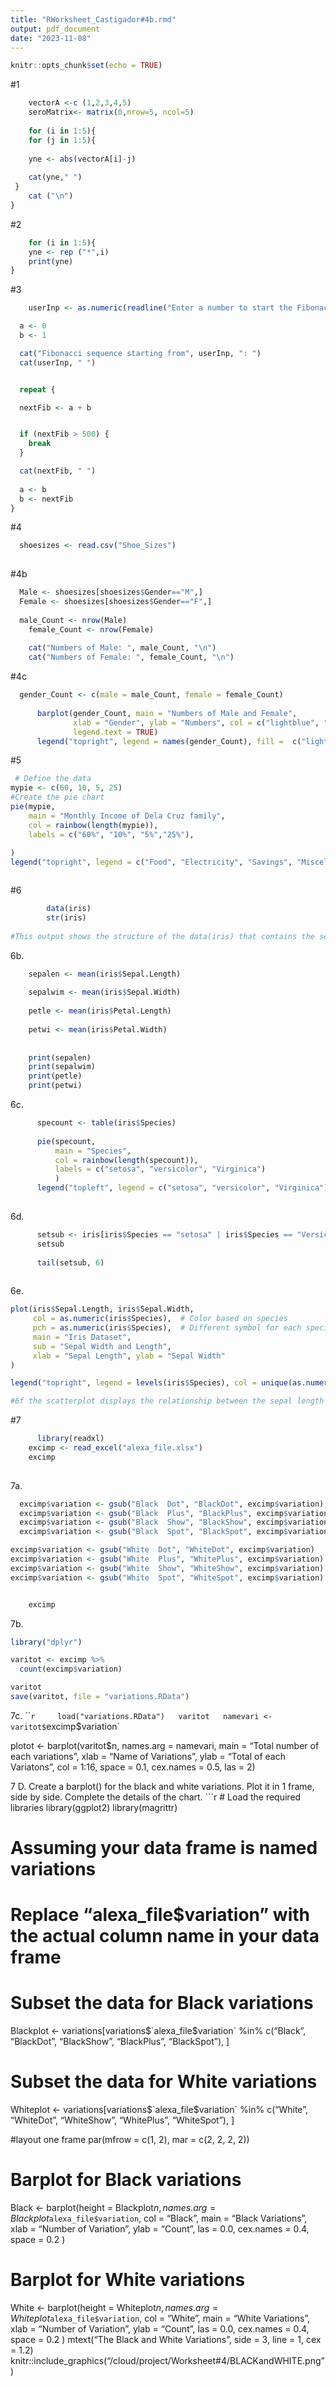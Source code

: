 ```yaml
---
title: "RWorksheet_Castigador#4b.rmd"
output: pdf_document
date: "2023-11-08"
---
```


```r
knitr::opts_chunk$set(echo = TRUE)
```

#1
```r
    vectorA <-c (1,2,3,4,5)
    seroMatrix<- matrix(0,nrow=5, ncol=5)
    
    for (i in 1:5){
    for (j in 1:5){
    
    yne <- abs(vectorA[i]-j)
    
    cat(yne," ")
 }
    cat ("\n")
}    
```
#2 
``` r
    for (i in 1:5){
    yne <- rep ("*",i)
    print(yne)
}
```     
#3
``` r
    userInp <- as.numeric(readline("Enter a number to start the Fibonacci sequence: "))

  a <- 0
  b <- 1

  cat("Fibonacci sequence starting from", userInp, ": ")
  cat(userInp, " ")


  repeat {

  nextFib <- a + b


  if (nextFib > 500) {
    break
  }

  cat(nextFib, " ")
  
  a <- b
  b <- nextFib
}
```
#4 
``` r
 
  shoesizes <- read.csv("Shoe_Sizes")
  
```

#4b
``` r
  Male <- shoesizes[shoesizes$Gender=="M",]
  Female <- shoesizes[shoesizes$Gender=="F",]
  
  male_Count <- nrow(Male)
    female_Count <- nrow(Female)
   
    cat("Numbers of Male: ", male_Count, "\n")
    cat("Numbers of Female: ", female_Count, "\n")
```    
#4c
``` r
  gender_Count <- c(male = male_Count, female = female_Count)
     
      barplot(gender_Count, main = "Numbers of Male and Female",
              xlab = "Gender", ylab = "Numbers", col = c("lightblue", "pink"),
              legend.text = TRUE)
      legend("topright", legend = names(gender_Count), fill =  c("lightblue", "pink"))
```      
      
#5
``` r
 # Define the data
mypie <- c(60, 10, 5, 25)
#Create the pie chart
pie(mypie, 
    main = "Monthly Income of Dela Cruz family",
    col = rainbow(length(mypie)),
    labels = c("60%", "10%", "5%","25%"),
    
)
legend("topright", legend = c("Food", "Electricity", "Savings", "Miscellaneous"), fill = rainbow(length(mypie)))



```
#6
```r
        data(iris)
        str(iris)
        
#This output shows the structure of the data(iris) that contains the sepal length, sepal width, petal length, petal width, and species, including the objects and variables.
```
6b.
```r

    sepalen <- mean(iris$Sepal.Length)
    
    sepalwim <- mean(iris$Sepal.Width)
   
    petle <- mean(iris$Petal.Length)
    
    petwi <- mean(iris$Petal.Width)
    
    
    print(sepalen)
    print(sepalwim)
    print(petle)
    print(petwi)
```
6c.
```r

      specount <- table(iris$Species)
      
      pie(specount,
          main = "Species",
          col = rainbow(length(specount)),
          labels = c("setosa", "versicolor", "Virginica")
          )
      legend("topleft", legend = c("setosa", "versicolor", "Virginica"), fill = rainbow(length(specount)))
          
```
6d.
```r
      
      setsub <- iris[iris$Species == "setosa" | iris$Species == "Versicolor" | iris$Species == "virginica", ]
      setsub
      
      tail(setsub, 6)
      
```
6e.
```r
    
plot(iris$Sepal.Length, iris$Sepal.Width, 
     col = as.numeric(iris$Species),  # Color based on species
     pch = as.numeric(iris$Species),  # Different symbol for each species
     main = "Iris Dataset",
     sub = "Sepal Width and Length",
     xlab = "Sepal Length", ylab = "Sepal Width"
)

legend("topright", legend = levels(iris$Species), col = unique(as.numeric(iris$Species)), pch = unique(as.numeric(iris$Species)))

#6f the scatterplot displays the relationship between the sepal length and width.

```
   

#7
```r
      library(readxl)
    excimp <- read_excel("alexa_file.xlsx")
    excimp
    
```
7a.
```r
  excimp$variation <- gsub("Black  Dot", "BlackDot", excimp$variation)
  excimp$variation <- gsub("Black  Plus", "BlackPlus", excimp$variation)
  excimp$variation <- gsub("Black  Show", "BlackShow", excimp$variation)
  excimp$variation <- gsub("Black  Spot", "BlackSpot", excimp$variation)

excimp$variation <- gsub("White  Dot", "WhiteDot", excimp$variation)
excimp$variation <- gsub("White  Plus", "WhitePlus", excimp$variation)
excimp$variation <- gsub("White  Show", "WhiteShow", excimp$variation)
excimp$variation <- gsub("White  Spot", "WhiteSpot", excimp$variation)


    excimp
```
7b.
```r
library("dplyr")

varitot <- excimp %>% 
  count(excimp$variation)

varitot
save(varitot, file = "variations.RData")
```
7c.
```r
    load("variations.RData")
  varitot
  namevari <- varitot$`excimp$variation`

  plotot <- barplot(varitot$n,
                     names.arg = namevari,
                     main = "Total number of each variations",
                     xlab = "Name of Variations",
                     ylab = "Total of each Variatons",
                     col = 1:16,
                     space = 0.1,
                     cex.names = 0.5,
                     las = 2)

7 D. Create a barplot() for the black and white variations. Plot it in 1 frame, side by
side. Complete the details of the chart.
```r
# Load the required libraries
library(ggplot2)
library(magrittr)

# Assuming your data frame is named variations
# Replace "alexa_file$variation" with the actual column name in your data frame

# Subset the data for Black variations
Blackplot <- variations[variations$`alexa_file$variation` %in% c("Black", "BlackDot", "BlackShow", "BlackPlus", "BlackSpot"), ]

# Subset the data for White variations
Whiteplot <- variations[variations$`alexa_file$variation` %in% c("White", "WhiteDot", "WhiteShow", "WhitePlus", "WhiteSpot"), ]

#layout one frame
par(mfrow = c(1, 2), mar = c(2, 2, 2, 2))

# Barplot for Black variations
Black <- barplot(height = Blackplot$n,
                 names.arg = Blackplot$`alexa_file$variation`,
                 col = "Black",
                 main = "Black Variations",
                 xlab = "Number of Variation",
                 ylab = "Count",
                 las = 0.0,
                 cex.names = 0.4,
                 space = 0.2
)

# Barplot for White variations
White <- barplot(height = Whiteplot$n,
                 names.arg = Whiteplot$`alexa_file$variation`,
                 col = "White",
                 main = "White Variations",
                 xlab = "Number of Variation",
                 ylab = "Count",
                 las = 0.0,
                 cex.names = 0.4,
                 space = 0.2
)
mtext("The Black and White Variations", side = 3, line = 1, cex = 1.2)
knitr::include_graphics("/cloud/project/Worksheet#4/BLACKandWHITE.png")
